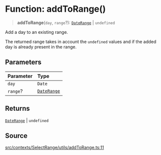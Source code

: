 # Function: addToRange()

> **addToRange**(`day`, `range`?): [`DateRange`](/api/latest/type-aliases/DateRange.mdx) \| `undefined`

Add a day to an existing range.

The returned range takes in account the `undefined` values and if the added
day is already present in the range.

## Parameters

| Parameter | Type |
| :------ | :------ |
| `day` | `Date` |
| `range`? | [`DateRange`](/api/latest/type-aliases/DateRange.mdx) |

## Returns

[`DateRange`](/api/latest/type-aliases/DateRange.mdx) \| `undefined`

## Source

[src/contexts/SelectRange/utils/addToRange.ts:11](https://github.com/gpbl/react-day-picker/blob/6515ed496/src/contexts/SelectRange/utils/addToRange.ts#L11)
